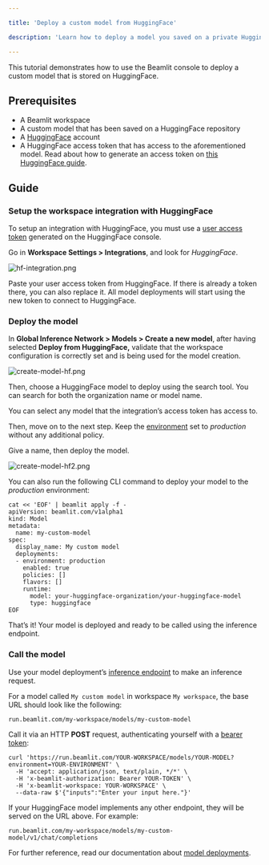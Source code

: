 ```yaml
---

title: 'Deploy a custom model from HuggingFace'

description: 'Learn how to deploy a model you saved on a private HuggingFace repository.'

---
```


This tutorial demonstrates how to use the Beamlit console to deploy a custom model that is stored on HuggingFace.

## Prerequisites

- A Beamlit workspace
- A custom model that has been saved on a HuggingFace repository
- A [HuggingFace](https://huggingface.co/) account
- A HuggingFace access token that has access to the aforementioned model. Read about how to generate an access token on [this HuggingFace guide](https://huggingface.co/docs/hub/security-tokens).

## Guide

### Setup the workspace integration with HuggingFace

To setup an integration with HuggingFace, you must use a [user access token](https://huggingface.co/docs/hub/security-tokens) generated on the HuggingFace console.

Go in **Workspace Settings > Integrations**, and look for *HuggingFace*.

![hf-integration.png](Deploy-a-custom-model-from-HuggingFace/hf-integration.png)

Paste your user access token from HuggingFace. If there is already a token there, you can also replace it. All model deployments will start using the new token to connect to HuggingFace.

### Deploy the model

In **Global Inference Network > Models > Create a new model**, after having selected **Deploy from HuggingFace,** validate that the workspace configuration is correctly set and is being used for the model creation.

![create-model-hf.png](Deploy-a-custom-model-from-HuggingFace/create-model-hf.png)

Then, choose a HuggingFace model to deploy using the search tool. You can search for both the organization name or model name. 

<Info>You can select any model that the integration’s access token has access to.</Info>

Then, move on to the next step. Keep the [environment](../Model-Governance/Environments) set to *production* without any additional policy. 

Give a name, then deploy the model.

![create-model-hf2.png](Deploy-a-custom-model-from-HuggingFace/create-model-hf2.png)

You can also run the following CLI command to deploy your model to the *production* environment: 

```
cat << 'EOF' | beamlit apply -f -
apiVersion: beamlit.com/v1alpha1
kind: Model
metadata:
  name: my-custom-model
spec:
  display_name: My custom model
  deployments:
  - environment: production
    enabled: true
    policies: []
    flavors: []
    runtime:
      model: your-huggingface-organization/your-huggingface-model
      type: huggingface
EOF
```

That’s it! Your model is deployed and ready to be called using the inference endpoint.

### Call the model

Use your model deployment’s [inference endpoint](../Models/Query-a-model) to make an inference request. 

For a model called `My custom model` in workspace `My workspace`, the base URL should look like the following:

`run.beamlit.com/my-workspace/models/my-custom-model`

Call it via an HTTP **POST** request, authenticating yourself with a [bearer token](../Security/Access-tokens):

```
curl 'https://run.beamlit.com/YOUR-WORKSPACE/models/YOUR-MODEL?environment=YOUR-ENVIRONMENT' \
  -H 'accept: application/json, text/plain, */*' \
  -H 'x-beamlit-authorization: Bearer YOUR-TOKEN' \
  -H 'x-beamlit-workspace: YOUR-WORKSPACE' \
  --data-raw $'{"inputs":"Enter your input here."}'
```

If your HuggingFace model implements any other endpoint, they will be served on the URL above. For example:

`run.beamlit.com/my-workspace/models/my-custom-model/v1/chat/completions`

For further reference, read our documentation about [model deployments](../Models/Model-deployment).